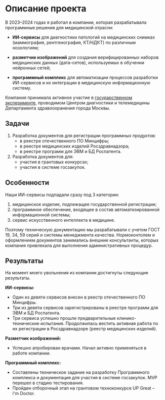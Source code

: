 # Описание проекта

В 2023–2024 годах я работал в компании, которая разрабатывала программные решения для медицинской отрасли:

- **ИИ-сервисы** для диагностики патологий на медицинских снимках (маммография, рентгенография, КТ/НДКТ) по различным нозологиям;

- **разметчик изображений** для создания верифицированных наборов медицинских данных (дата-сетов), используемых в обучении нейронных сетей;

- **программный комплекс** для автоматизации процессов разработки ИИ-сервисов и их интеграции в медицинскую информационную систему.

Компания принимала активное участие в [государственном эксперименте](https://mosmed.ai/ai/), проводимом Центром диагностики и телемедицины Департамента здравоохранения города Москвы.

## Задачи

1. Разработка документов для регистрации программных продуктов: 
	- в реестре отечественного ПО Минцифры;
	- в реестре медицинских изделий Росздравнадзора;
	- в реестре программ для ЭВМ и БД Роспатента.
2. Разработка документов для:
	- участия в грантовых конкурсах;
	- участия в системе госзакупок.

## Особенности

Наши ИИ-сервисы подпадали сразу под 3 категории:

1. медицинское изделие, подлежащее государственной регистрации;
2. программное обеспечение, входящее в состав автоматизированной информационной системы;
3. сервис искусственного интеллекта в медицине.

Поэтому техническую документацию мы разрабатывали с учетом ГОСТ 19, 34, 59 серий и системы менеджмента качества. Нормоконтолем и оформлением документов занимались внешние консультанты, которых компания привлекала для выполнения административных процедур.

## Результаты

На момент моего увольнения из компании достигнуты следующие результаты.

**ИИ-сервисы:**
- Один из девяти сервисов внесен в реестр отечественного ПО Минцифры.
- Три из девяти сервисов зарегистрированы в реестре программ для ЭВМ и БД Роспатента.
- Три сервиса успешно прошли предварительные клинико-технические испытания. Продолжилась вестить активная работа по их регистрации в Росздравнадзоре (реестр медицинских изделий).

**Разметчик изображений:**
- Успешно апробирован врачами. Начал активно применяться в работе компании.

**Программный комплекс:**
- Составлены техническое задание на разработку Программного комплекса и документация для участия в системе госзакупок. MVP перешел в стадию тестирования.
- Пройден отборочный этап на грантовом техноконкурсе UP Great – I'm Doctor.
